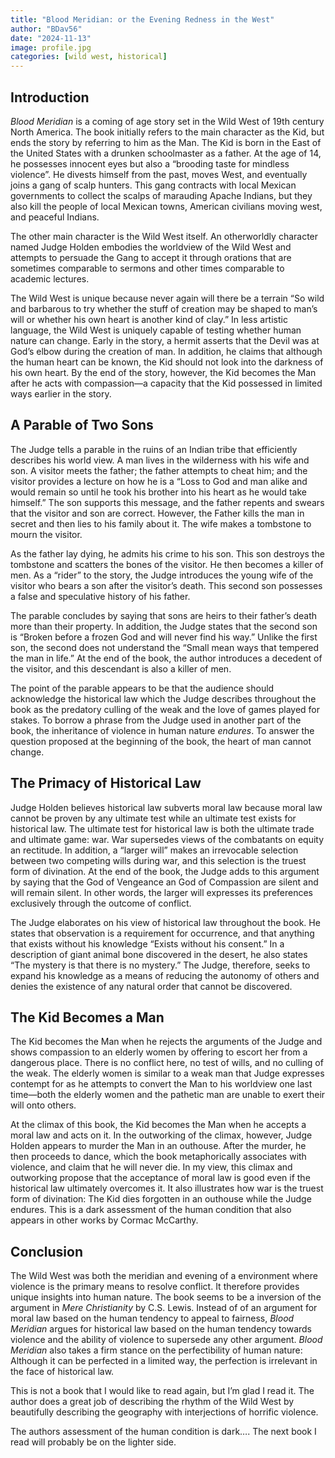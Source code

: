 ```yaml
---
title: "Blood Meridian: or the Evening Redness in the West"
author: "BDav56"
date: "2024-11-13"
image: profile.jpg
categories: [wild west, historical]
---
```


## Introduction

*Blood Meridian* is a coming of age story set in the Wild West of 19th century North America. The book initially refers to the main character as the Kid, but ends the story by referring to him as the Man. The Kid is born in the East of the United States with a drunken schoolmaster as a father. At the age of 14, he possesses innocent eyes but also a "brooding taste for mindless violence". He divests himself from the past, moves West, and eventually joins a gang of scalp hunters. This gang contracts with local Mexican governments to collect the scalps of marauding Apache Indians, but they also kill the people of local Mexican towns, American civilians moving west, and peaceful Indians.

The other main character is the Wild West itself. An otherworldly character named Judge Holden embodies the worldview of the Wild West and attempts to persuade the Gang to accept it through orations that are sometimes comparable to sermons and other times comparable to academic lectures.

The Wild West is unique because never again will there be a terrain "So wild and barbarous to try whether the stuff of creation may be shaped to man's will or whether his own heart is another kind of clay." In less artistic language, the Wild West is uniquely capable of testing whether human nature can change. Early in the story, a hermit asserts that the Devil was at God's elbow during the creation of man. In addition, he claims that although the human heart can be known, the Kid should not look into the darkness of his own heart. By the end of the story, however, the Kid becomes the Man after he acts with compassion—a capacity that the Kid possessed in limited ways earlier in the story.

## A Parable of Two Sons

The Judge tells a parable in the ruins of an Indian tribe that efficiently describes his world view. A man lives in the wilderness with his wife and son. A visitor meets the father; the father attempts to cheat him; and the visitor provides a lecture on how he is a "Loss to God and man alike and would remain so until he took his brother into his heart as he would take himself." The son supports this message, and the father repents and swears that the visitor and son are correct. However, the Father kills the man in secret and then lies to his family about it. The wife makes a tombstone to mourn the visitor.

As the father lay dying, he admits his crime to his son. This son destroys the tombstone and scatters the bones of the visitor. He then becomes a killer of men. As a "rider" to the story, the Judge introduces the young wife of the visitor who bears a son after the visitor's death. This second son possesses a false and speculative history of his father.

The parable concludes by saying that sons are heirs to their father's death more than their property. In addition, the Judge states that the second son is "Broken before a frozen God and will never find his way." Unlike the first son, the second does not understand the "Small mean ways that tempered the man in life." At the end of the book, the author introduces a decedent of the visitor, and this descendant is also a killer of men.

The point of the parable appears to be that the audience should acknowledge the historical law which the Judge describes throughout the book as the predatory culling of the weak and the love of games played for stakes. To borrow a phrase from the Judge used in another part of the book, the inheritance of violence in human nature *endures*. To answer the question proposed at the beginning of the book, the heart of man cannot change.

## The Primacy of Historical Law

Judge Holden believes historical law subverts moral law because moral law cannot be proven by any ultimate test while an ultimate test exists for historical law. The ultimate test for historical law is both the ultimate trade and ultimate game: war. War supersedes views of the combatants on equity an rectitude. In addition, a "larger will" makes an irrevocable selection between two competing wills during war, and this selection is the truest form of divination. At the end of the book, the Judge adds to this argument by saying that the God of Vengeance an God of Compassion are silent and will remain silent. In other words, the larger will expresses its preferences exclusively through the outcome of conflict.

The Judge elaborates on his view of historical law throughout the book. He states that observation is a requirement for occurrence, and that anything that exists without his knowledge "Exists without his consent." In a description of giant animal bone discovered in the desert, he also states "The mystery is that there is no mystery." The Judge, therefore, seeks to expand his knowledge as a means of reducing the autonomy of others and denies the existence of any natural order that cannot be discovered.

## The Kid Becomes a Man

The Kid becomes the Man when he rejects the arguments of the Judge and shows compassion to an elderly women by offering to escort her from a dangerous place. There is no conflict here, no test of wills, and no culling of the weak. The elderly women is similar to a weak man that Judge expresses contempt for as he attempts to convert the Man to his worldview one last time—both the elderly women and the pathetic man are unable to exert their will onto others.

At the climax of this book, the Kid becomes the Man when he accepts a moral law and acts on it. In the outworking of the climax, however, Judge Holden appears to murder the Man in an outhouse. After the murder, he then proceeds to dance, which the book metaphorically associates with violence, and claim that he will never die. In my view, this climax and outworking propose that the acceptance of moral law is good even if the historical law ultimately overcomes it. It also illustrates how war is the truest form of divination: The Kid dies forgotten in an outhouse while the Judge endures. This is a dark assessment of the human condition that also appears in other works by Cormac McCarthy.

## Conclusion

The Wild West was both the meridian and evening of a environment where violence is the primary means to resolve conflict. It therefore provides unique insights into human nature. The book seems to be a inversion of the argument in *Mere Christianity* by C.S. Lewis. Instead of of an argument for moral law based on the human tendency to appeal to fairness, *Blood Meridian* argues for historical law based on the human tendency towards violence and the ability of violence to supersede any other argument. *Blood Meridian* also takes a firm stance on the perfectibility of human nature: Although it can be perfected in a limited way, the perfection is irrelevant in the face of historical law.

This is not a book that I would like to read again, but I'm glad I read it. The author does a great job of describing the rhythm of the Wild West by beautifully describing the geography with interjections of horrific violence.

The authors assessment of the human condition is dark.... The next book I read will probably be on the lighter side.
